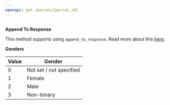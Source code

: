 ```yaml
---
openapi: get /person/{person_id}
---
```


##
**Append To Response**

This method supports using `append_to_response`. Read more about this [here](/using-the-api/append-to-response).

**Genders**

| Value | Gender                  |
|-------|-------------------------|
| 0     | Not set / not specified |
| 1     | Female                  |
| 2     | Male                    |
| 3     | Non-binary              |
